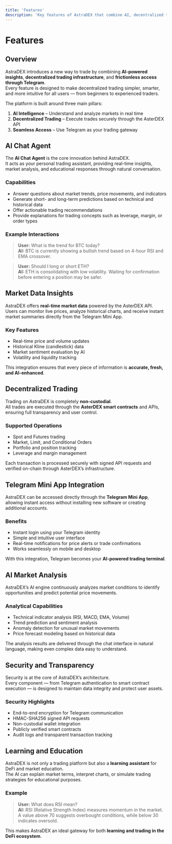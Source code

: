 ```yaml
---
title: 'Features'
description: 'Key features of AstraDEX that combine AI, decentralized trading, and Telegram Mini App integration.'
---
```


# Features
## Overview
AstraDEX introduces a new way to trade by combining **AI-powered insights**, **decentralized trading infrastructure**, and **frictionless access through Telegram**.  
Every feature is designed to make decentralized trading simpler, smarter, and more intuitive for all users — from beginners to experienced traders.

The platform is built around three main pillars:  
1. **AI Intelligence** – Understand and analyze markets in real time  
2. **Decentralized Trading** – Execute trades securely through the AsterDEX API  
3. **Seamless Access** – Use Telegram as your trading gateway  

## AI Chat Agent
The **AI Chat Agent** is the core innovation behind AstraDEX.  
It acts as your personal trading assistant, providing real-time insights, market analysis, and educational responses through natural conversation.

### Capabilities
- Answer questions about market trends, price movements, and indicators  
- Generate short- and long-term predictions based on technical and historical data  
- Offer actionable trading recommendations  
- Provide explanations for trading concepts such as leverage, margin, or order types  

### Example Interactions
> **User:** What is the trend for BTC today?  
> **AI:** BTC is currently showing a bullish trend based on 4-hour RSI and EMA crossover.  

> **User:** Should I long or short ETH?  
> **AI:** ETH is consolidating with low volatility. Waiting for confirmation before entering a position may be safer.

## Market Data Insights
AstraDEX offers **real-time market data** powered by the AsterDEX API.  
Users can monitor live prices, analyze historical charts, and receive instant market summaries directly from the Telegram Mini App.

### Key Features
- Real-time price and volume updates  
- Historical Kline (candlestick) data  
- Market sentiment evaluation by AI  
- Volatility and liquidity tracking  

This integration ensures that every piece of information is **accurate, fresh, and AI-enhanced**.

## Decentralized Trading
Trading on AstraDEX is completely **non-custodial**.  
All trades are executed through the **AsterDEX smart contracts** and APIs, ensuring full transparency and user control.

### Supported Operations
- Spot and Futures trading  
- Market, Limit, and Conditional Orders  
- Portfolio and position tracking  
- Leverage and margin management  

Each transaction is processed securely with signed API requests and verified on-chain through AsterDEX’s infrastructure.

## Telegram Mini App Integration
AstraDEX can be accessed directly through the **Telegram Mini App**, allowing instant access without installing new software or creating additional accounts.

### Benefits
- Instant login using your Telegram identity  
- Simple and intuitive user interface  
- Real-time notifications for price alerts or trade confirmations  
- Works seamlessly on mobile and desktop  

With this integration, Telegram becomes your **AI-powered trading terminal**.

## AI Market Analysis
AstraDEX’s AI engine continuously analyzes market conditions to identify opportunities and predict potential price movements.

### Analytical Capabilities
- Technical indicator analysis (RSI, MACD, EMA, Volume)  
- Trend prediction and sentiment analysis  
- Anomaly detection for unusual market movements  
- Price forecast modeling based on historical data  

The analysis results are delivered through the chat interface in natural language, making even complex data easy to understand.

## Security and Transparency
Security is at the core of AstraDEX’s architecture.  
Every component — from Telegram authentication to smart contract execution — is designed to maintain data integrity and protect user assets.

### Security Highlights
- End-to-end encryption for Telegram communication  
- HMAC-SHA256 signed API requests  
- Non-custodial wallet integration  
- Publicly verified smart contracts  
- Audit logs and transparent transaction tracking  

## Learning and Education
AstraDEX is not only a trading platform but also a **learning assistant** for DeFi and market education.  
The AI can explain market terms, interpret charts, or simulate trading strategies for educational purposes.

### Example
> **User:** What does RSI mean?  
> **AI:** RSI (Relative Strength Index) measures momentum in the market. A value above 70 suggests overbought conditions, while below 30 indicates oversold.

This makes AstraDEX an ideal gateway for both **learning and trading in the DeFi ecosystem**.

